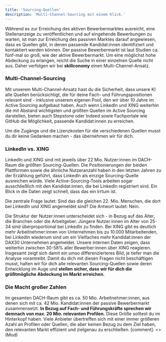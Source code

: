 ```yaml
---
title: 'Sourcing-Quellen'
description: 'Multi-Channel-Sourcing mit einem Klick.'
---
```


Während es zur Erreichung des aktiven Bewerbermarktes ausreicht, eine Stellenanzeige zu veröffentlichen und auf eingehende Bewerbungen
zu warten, ist man zur Erreichung des passiven Marktes darauf angewiesen, dass es Quellen gibt, in denen passende Kandidat:innen 
identifiziert und kontaktiert werden können. Der passive Bewerbermarkt ist laut Studien ca. fünf-mal so groß, wie der aktive 
Bewerbermarkt. Um eine möglichst hohe Abdeckung zu erlangen, reicht die Suche in einer einzelnen Quelle nicht aus. Daher 
verfolgen wir bei **skillconomy** einen Multi-Channel-Ansatz. 

### Multi-Channel-Sourcing ###

Mit unserem Multi-Channel-Ansatz hast du die Sicherheit, dass unsere KI alle Quellen berücksichtigt, die für deine Fach- und 
Führungspositionen relevant sind - inklusive unserem eigenen Pool, den wir über 10 Jahre im Active Sourcing aufgebaut haben. 
Auch wenn LinkedIn und XING weiterhin die mit Abstand wichtigsten und größten Quellen im Active Sourcing darstellen, bieten auch 
Stepstone oder Indeed sowie Fachportale wie GitHub die Möglichkeit, passende Kandidat:innen zu erreichen. 

<Check>Um die Zugänge und die Lizenzkosten für die verschiedenen Quellen musst du dir keine Gedanken machen - das 
übernehmen wir für dich.</Check>

### LinkedIn vs. XING ###

LinkedIn und XING sind mit jeweils über 22 Mio. Nutzer:innen im DACH-Raum die größten Sourcing-Quellen. Die Positionierungen 
der beiden Plattformen sowie die ähnliche Nutzeranzahl haben in den letzten Jahren zu der Erzählung geführt, 
dass LinkedIn als einzige Sourcing-Quelle ausreichen würde. Viele Active-Sourcing-Tools arbeiten sogar ausschließlich mit den 
Kandidat:innen, die bei LinkedIn registriert sind. Ein Blick in die Daten zeigt schnell, dass das ein Irrtum ist. 

<Info>Die zentrale Frage lautet: Sind das die gleichen 22. Mio. Menschen, die dort bei LinkedIn und XING angemeldet sind? 
Die Antwort lautet: Nein. </Info>

Die Struktur der Nutzer:innen unterscheidet sich - in Bezug auf das Alter, die Branchen oder die Arbeitgeber. Jüngere 
Nutzer:innen im Alter von 25-34 sind überproportional bei LinkedIn zu finden. Bei XING gibt es deutlich mehr 
Arbeitnehmer:innen von Unternehmen bis zu 10.000 Mitarbeitenden, bei LinkedIn wiederum sind um ein Vielfaches mehr 
Kandidat:innen der DAX30 Unternehmen angemeldet. Unsere internen Daten zeigen, dass weiterhin zwischen 30-58% aller 
Bewerber:innen über XING reagieren. Insgesamt zeigt sich damit ein umso differenzierteres Bild, je tiefer man die Analyse 
vorantreibt. Damit du dich mit diesen Fragen nicht beschäftigen musst, halten wir für dich alle relevanten Sourcing-Quellen 
sowie deren Entwicklung im Auge und **stellen sicher, dass wir für dich die größtmögliche Abdeckung im Markt erreichen.** 

### Die Macht großer Zahlen ###

Im gesamten DACH-Raum gibt es ca. 50 Mio. Arbeitnehmer:innen, aus denen sich mit ca. 42 Mio. Kandidat:innen der passive 
Bewerbermarkt zusammensetzt. **In Bezug auf Fach- und Führungskräfte sprechen wir demnach von max. 20 Mio. relevanten Profilen.** 
Diese Größe solltest du im Hinterkopf haben. Viele Anbieter übertreffen sich mit einer immer größeren Azahl an Profilen 
oder Quellen, die aber keinen Bezug zu dem Ziel haben, den relevanten Markt effizient und zielgenau zu erschließen. 
[comment]: <> (Mod)